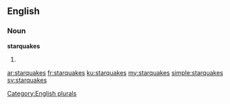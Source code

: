 ==English==

===Noun===
'''starquakes'''

# {{plural of|starquake}}

[[Category:English plurals]]

[[ar:starquakes]]
[[fr:starquakes]]
[[ku:starquakes]]
[[my:starquakes]]
[[simple:starquakes]]
[[sv:starquakes]]